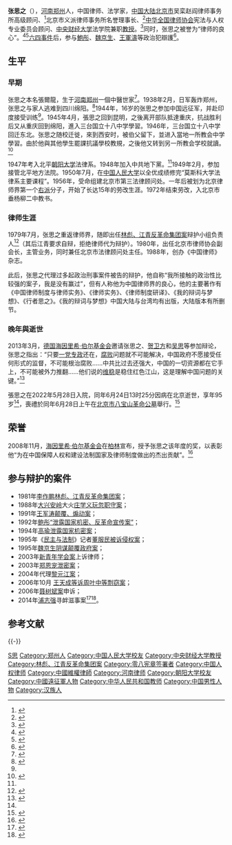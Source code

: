 {{最近逝世|time=2022-06-24}}
{{Infobox person
| 圖像       = ZHANGSIZHI.jpg
| 圖像大小   = 200px
| 圖像說明   = 张思之律师（2013年）在一场演讲结束后与参加者的合影
| 姓名       = 张思之
| 英文名     = 
| 原文名     = 
| 本名       = 
| 字 = | 號  = 
| 出生日期   = {{Birth date|1927|11|12|}}
| 出生地     = {{CHN-1912|河南省}}[[郑县_(中华民国)|郑县]]
| 死亡日期   = {{death date and age|2022|6|24|1927|11|12}} 
| 死亡地     = {{CHN}}[[北京市|北京市]]
| 死因       = 
| 墓地       = 
| 紀念建築   = 
| 居住地     = 
| 政黨       = 
| 政治運動   = 
| 國籍       = {{PRC}}
| 籍貫       = <!-- （僅限部分地區人士使用） -->
| 別名       = 
| 種族       = [[漢族|漢族]]
| 語言       = 
| 教育程度   = 
| 母校       = [[朝阳大学|朝阳大学]]
| 職業       = [[中华人民共和国律师|律師]]
| 活躍時期   = 1980年-2022年
| 組織       = 
| 機構       = 
| 研究領域   = 
| 知名作品   = 《我的辩词和梦想》
| 宗教信仰   = 
| 配偶       = 
| 伴侶       = 
| 子女       = 
| 父母       = 
| 親屬       = 
| 呼號       = 
| 受影響於   = 
| 影響於     = 
| 獲獎       = {{Awards|award={{link-en|佩特拉ㆍ凯利|Petra Kelly|}}奖|year=2008年|title=}}
| 網站       =  
| 簽名       = 
}}
'''张思之'''（{{bd|1927年|11月12日|2022年|6月24日| catIdx=Z张}}），[[河南省|河南]][[郑州市|郑州]]人，中国律师、法学家，[[中国大陆|中国大陆]][[北京市|北京市]]吴栾赵阎律师事务所高级顾问、<ref>{{cite web|url=http://www.wlzy.cn/cn/xml.asp?/12.html|title=张思之 高级顾问|author=|date=|publisher=吴栾赵阎律师事务所|language=zh-cn|accessdate=2012-08-01|quote=|archive-date=2014-05-12|archive-url=https://web.archive.org/web/20140512215020/http://www.wlzy.cn/cn/xml.asp?%2F12.html|dead-url=yes}}</ref>北京市义派律师事务所名誉理事长、<ref>{{cite web|url=http://www.bjimpact.org/Member.asp?MemberID=53|title=义派理事会|author=|date=|publisher=北京市义派律师事务所|language=zh-cn|accessdate=2012-08-01|quote=|archive-date=2019-08-16|archive-url=https://web.archive.org/web/20190816120024/http://www.bjimpact.org/Member.asp?MemberID=53|dead-url=no}}</ref>[[中华全国律师协会|中华全国律师协会]]宪法与人权专业委员会顾问、[[中央财经大学|中央财经大学]]法学院兼职[[教授|教授]]。<ref>{{cite web|url=http://law.cufe.edu.cn/article/default.asp?id=957|title=我院兼职教授张思之先生八十华诞暨律师执业五十周年庆祝酒会在京隆重举行|author=|date=2006-11-29|publisher=中央财经大学法学院|language=zh-cn|accessdate=2012-08-01|quote=|archive-url=https://web.archive.org/web/20140112082837/http://law.cufe.edu.cn/article/default.asp?id=957|archive-date=2014-01-12|dead-url=yes}}</ref>同时，张思之被誉为“律师的良心”。<ref>{{cite web|url=http://www.boell.de/foundation/awards/about-us-5691.html|title=Zhang Sizhi – Outstanding Commitment to Human Rights and the Rule of Law in China|author=|date=2008-12-05|publisher=The Green Political Foundation|language=en|accessdate=2012-08-01|quote=Sizhi is known among Chinese lawyers as “the conscience of lawyers”|archive-date=2012-04-09|archive-url=https://web.archive.org/web/20120409014001/http://www.boell.de/foundation/awards/about-us-5691.html|dead-url=no}}</ref><ref>{{cite web|url=http://law.cufe.edu.cn/article/default.asp?id=516|title=唐璜:谁弄丢了中国律师的“良心”？----感悟张思之|author=|date=2006-12-01|publisher=中央财经大学法学院|language=zh-cn|accessdate=2012-08-01|quote=……从第一场辩护算起，经过五十年风雨历程，他被尊为中国律师界的荣耀和良心.|archive-url=https://web.archive.org/web/20140112091211/http://law.cufe.edu.cn/article/default.asp?id=516|archive-date=2014-01-12|dead-url=yes}}</ref>[[六四事件|六四事件]]后，参与[[鮑彤|鮑彤]]、[[魏京生|魏京生]]、[[王軍濤|王軍濤]]等政治犯辯護<ref>{{cite web|url=http://www.yzzk.com/cfm/content_archive.cfm?id=1401334864351&docissue=2014-22|title=六四真相再揭張思之新書披露內情|publisher=亚洲周刊|work=第28卷 22期|date=2014年6月8日|accessdate=2014年5月29日|archive-date=2015年3月25日|archive-url=https://web.archive.org/web/20150325094933/http://www.yzzk.com/cfm/content_archive.cfm?id=1401334864351&docissue=2014-22|dead-url=no}}</ref>。

== 生平 ==
===早期===
张思之本名張爾龍，生于[[河南|河南]][[郑州|郑州]]一個中醫世家<ref name=zsz>{{cite web|url=http://magazine.caixin.com/2012-07-03/100406633_all.html|title=律师何为？——专访张思之|author=张帆|date=2012-07-01|publisher=《中国改革》|language=zh-cn|accessdate=2012-08-01|quote=|archive-date=2012-07-29|archive-url=https://web.archive.org/web/20120729050016/http://magazine.caixin.com/2012-07-03/100406633_all.html|dead-url=no}}</ref>。1938年2月，日军轰炸郑州，张思之与家人逃难到四川绵阳。<ref name="去世">{{cite news|1=|title=新中国第一代律师张思之逝世，享年95岁|url=https://www.jiemian.com/article/7643585.html|author=张旭|work=[[界面新闻|界面新闻]]|date=2022-06-24}}</ref>1944年，16岁的张思之参加中国远征军，并赴印度接受训练<ref name=zsz/>。1945年4月，張思之回到昆明，之後离开部队抵達重庆，抗战胜利后又从重庆回到绵阳，進入三台国立十八中学學習。1946年，三台国立十八中学回迁东北。张思之随校迁徙，來到西安时，被伯父留下，並进入當地一所教会中学學習。由於他與其他學生罷課抗議學校教規，之後他又转到另一所教会学校就讀。<ref name=南方>{{cite news |title=律师张思之：我有愧于中国的律师制度  南方人物周刊 2006.11.2217:49 关注 |url=https://news.sina.cn/sa/2006-11-22/detail-ikftpnny3773636.d.html}}</ref>

1947年考入北平[[朝阳大学|朝阳大学]]法律系。1948年加入中共地下黨。<ref name=南方/>1949年2月，参加接管北平地方法院。1950年7月，在[[中国人民大学|中国人民大学]]以全优成绩修完“莫斯科大学法律系主要课程”。1956年，受命组建北京市第三法律顾问处。一年后被划为北京律师界第一个[[右派|右派]]分子，开始了长达15年的劳改生涯。1972年结束劳改，入北京市垂杨柳二中教书。

===律师生涯===
1979年7月，张思之重返律师界，随即出任[[林彪、江青反革命集团案|林彪、江青反革命集团案]]辩护小组负责人<ref>{{cite web|url=http://history.people.com.cn/GB/205396/14869346.html|title=张思之口述：审判“四人帮”，我为异端辩护(2)|author=张思之,杨晓光|date=2011-06-10|publisher=《文史参考》|language=zh-cn|accessdate=2012-08-01|quote=……这样子陈卓又宣布：“守一同志不来，张思之同志作组长”|archive-date=2016-03-04|archive-url=https://web.archive.org/web/20160304084703/http://history.people.com.cn/GB/205396/14869346.html|dead-url=no}}</ref>（其后江青要求自辩，拒绝律师代为辩护）。1980年，出任北京市律师协会副会长，主管业务，同时兼任北京市法律顾问处主任。1988年，创办《中国律师》杂志。

此后，张思之代理过多起政治刑事案件被告的辩护，他自称“我所接触的政治性比较强的案子，我是没有赢过”，但有人称他为中国律师界的良心，他的主要著作有《中国律师制度与律师实务》、《律师实务》、《律师制度研译》、《我的辩词与梦想》、《行者思之》。《我的辩词与梦想》中国大陆与台湾均有出版，大陆版本有所删节。

=== 晚年與逝世 ===
2013年3月，[[德国|德国]][[海因里希·伯尔基金会|海因里希·伯尔基金会]]邀请张思之、[[贺卫方|贺卫方]]和[[吴思|吴思]]等参加辩论，张思之指出：“只要[[一党专政|一党专政]]还在，[[腐败|腐败]]问题就不可能解决，中国政府不愿接受任何形式的监督，不可能根治腐败……中共比过去还强大，中国的一切资源都在它手上，不可能被外力推翻……他们说的[[维稳|维稳]]是稳住红色江山，这是理解中国问题的关键。”<ref>{{cite web|url=https://www.dw.com/zh/中国新一代领导人面对的挑战/a-16696058|title=中国新一代领导人面对的挑战|accessdate=2013年3月25日|publisher=[[德国之声|德国之声]]中文网|work=|language=zh-cn|archive-date=2015年5月7日|archive-url=https://web.archive.org/web/20150507171121/http://www.dw.de/%E4%B8%AD%E5%9B%BD%E6%96%B0%E4%B8%80%E4%BB%A3%E9%A2%86%E5%AF%BC%E4%BA%BA%E9%9D%A2%E5%AF%B9%E7%9A%84%E6%8C%91%E6%88%98/a-16696058|dead-url=no}}</ref>

張思之在2022年5月28日入院，同年6月24日13时25分因病在北京逝世，享年95岁<ref name=去世/>，喪禮於同年6月28日上午在[[北京市八宝山革命公墓|北京市八宝山革命公墓]]舉行。<ref>{{cite web|url=https://news.mingpao.com/pns/中國/article/20220629/s00013/1656439712729/|title=張思之喪禮門外禁掛橫幅 限20人悼念|date=2022-06-29|publisher=明報|language=zh-cn}}</ref>

==荣誉==
2008年11月，[[海因里希·伯尔基金会|海因里希·伯尔基金会]]在[[柏林|柏林]]宣布，授予张思之该年度的{{link-en|佩特拉ㆍ凯利|Petra Kelly|}}奖，以表彰他“为在中国保障人权和建设法制国家及律师制度做出的杰出贡献”。<ref>{{cite web|url= http://www.deutsche-welle.de/dw/article/0,2144,3778348,00.html |title=中国律师张思之荣获德国佩特拉ㆍ凯利奖 |author=|date=2008-11-10|publisher=[[德国之声|德国之声]]中文网|language=zh-cn|accessdate=2012-08-01|quote=}}</ref>

==参与辩护的案件==
* 1981年[[李作鹏|李作鹏]][[林彪、江青反革命集团案|林彪、江青反革命集团案]]；
* 1988年[[大兴安岭|大兴安岭]]大火[[庄学义玩忽职守案|庄学义玩忽职守案]]；
* 1991年[[王军涛|王军涛]][[王军涛颠覆、煽动案|颠覆、煽动案]]；
* 1992年[[鲍彤|鲍彤]][[鲍彤泄露国家机密、反革命宣传案|“泄露国家机密、反革命宣传案”]]；
* 1994年[[高瑜|高瑜]][[高瑜泄露国家机密案|泄露国家机密案]]；
* 1995年《[[民主与法制|民主与法制]]》记者[[董服民被诉侵权案|董服民被诉侵权案]]；
* 1995年[[魏京生|魏京生]][[魏京生阴谋颠覆政府案|阴谋颠覆政府案]]；
* 2003年[[新青年学会案|新青年学会案]]上诉律师；
* 2003年[[郑恩宠|郑恩宠]][[郑恩宠泄密案|泄密案]]；
* 2004年代理[[黎元江案|黎元江案]]；
* 2006年10月 [[王天成等诉周叶中等剽窃案|王天成等诉周叶中等剽窃案]]；
* 2006年[[聂树斌案|聂树斌案]]申诉；
* 2014年[[浦志强|浦志强]]寻衅滋事案<ref  name="声援">{{cite web|url=https://www.rfa.org/mandarin/yataibaodao/renquanfazhi/sy2-05082014104910.html|language=|title=浦志强会见律师徐友渔健康堪忧 90后网上举牌声援|publisher=[[自由亚洲电台|自由亚洲电台]]|date=2014-05-08|accessdate=|archive-date=2014-07-02|archive-url=https://web.archive.org/web/20140702091301/http://www.rfa.org/mandarin/yataibaodao/renquanfazhi/sy2-05082014104910.html|dead-url=no}}</ref><ref >{{cite web|url=http://www.bbc.co.uk/zhongwen/simp/multimedia/2014/06/140618_vid_zhangsizhi_on_puzhiqiang.shtml|language=zh-hans|title=视频：代理律师张思之谈浦志强案|publisher=[[BBC|BBC]]中文网|date=2014年6月18日|accessdate=|archive-date=2014年6月22日|archive-url=https://web.archive.org/web/20140622044751/http://www.bbc.co.uk/zhongwen/simp/multimedia/2014/06/140618_vid_zhangsizhi_on_puzhiqiang.shtml|dead-url=no}}</ref>。

== 参考文献 ==
{{Reflist|30em}}

{{-}}
{{中國維權律師}}
{{Authority control}}
{{DEFAULTSORT:ZHANG张}}
[[Category:张姓|S思]]
[[Category:郑州人|Category:郑州人]]
[[Category:中国人民大学校友|Category:中国人民大学校友]]
[[Category:中央财经大学教授|Category:中央财经大学教授]]
[[Category:林彪、江青反革命集团案|Category:林彪、江青反革命集团案]]
[[Category:零八宪章签署者|Category:零八宪章签署者]]
[[Category:中国人权律师|Category:中国人权律师]]
[[Category:中國維權律師|Category:中國維權律師]]
[[Category:河南律师|Category:河南律师]]
[[Category:朝阳大学校友|Category:朝阳大学校友]]
[[Category:中國遠征軍人物|Category:中國遠征軍人物]]
[[Category:中华人民共和国教师|Category:中华人民共和国教师]]
[[Category:中国男性人物|Category:中国男性人物]]
[[Category:汉族人|Category:汉族人]]